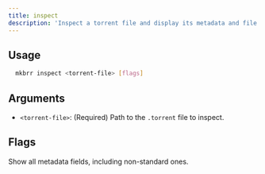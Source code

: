 ```yaml
---
title: inspect
description: 'Inspect a torrent file and display its metadata and file structure.'
---
```


## Usage

```bash
  mkbrr inspect <torrent-file> [flags]
```

## Arguments

-   `<torrent-file>`: (Required) Path to the `.torrent` file to inspect.

## Flags

<ParamField query="--verbose, -v" type="boolean" default={false}>
  Show all metadata fields, including non-standard ones.
</ParamField>
